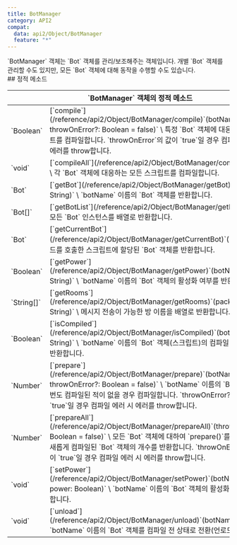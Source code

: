 ```yaml
---
title: BotManager
category: API2
compat:
  data: api2/Object/BotManager
  feature: "*"
---
```


<Section>
  `BotManager` 객체는 `Bot` 객체를 관리/보조해주는 객체입니다. 개별 `Bot` 객체를 관리할 수도 있지만, 모든 `Bot` 객체에 대해 동작을 수행할 수도 있습니다.
</Section>
<Section>
  ## 정적 메소드

  <Table>
    <Thead>
      <Tr>
        <Th colSpan="2">`BotManager` 객체의 정적 메소드</Th>
      </Tr>
    </Thead>
    <Tbody>
      <Tr>
        <Td><span>`Boolean`</span></Td>
        <Td>
          [`compile`](/reference/api2/Object/BotManager/compile)`(botName: String, throwOnError?: Boolean = false)` \
          특정 `Bot` 객체에 대응하는 스크립트를 컴파일합니다. `throwOnError`의 값이 `true`일 경우 컴파일 에러 시 에러를 throw합니다.
        </Td>
      </Tr>
      <Tr>
        <Td><span>`void`</span></Td>
        <Td>
          [`compileAll`](/reference/api2/Object/BotManager/compileAll)`()` \
          각 `Bot` 객체에 대응하는 모든 스크립트를 컴파일합니다.
        </Td>
      </Tr>
      <Tr>
        <Td><span>`Bot`</span></Td>
        <Td>
          [`getBot`](/reference/api2/Object/BotManager/getBot)`(botName: String)` \
          `botName` 이름의 `Bot` 객체를 반환합니다.
        </Td>
      </Tr>
      <Tr>
        <Td><span>`Bot[]`</span></Td>
        <Td>
          [`getBotList`](/reference/api2/Object/BotManager/getBotList)`()` \
          모든 `Bot` 인스턴스를 배열로 반환합니다.
        </Td>
      </Tr>
      <Tr>
        <Td><span>`Bot`</span></Td>
        <Td>
          [`getCurrentBot`](/reference/api2/Object/BotManager/getCurrentBot)`()` \
          해당 메소드를 호출한 스크립트에 할당된 `Bot` 객체를 반환합니다.
        </Td>
      </Tr>
      <Tr>
        <Td><span>`Boolean`</span></Td>
        <Td>
          [`getPower`](/reference/api2/Object/BotManager/getPower)`(botName: String)` \
          `botName` 이름의 `Bot` 객체의 활성화 여부를 반환합니다.
        </Td>
      </Tr>
      <Tr>
        <Td><span>`String[]`</span></Td>
        <Td>
          [`getRooms`](/reference/api2/Object/BotManager/getRooms)`(packageName?: String)` \
          메시지 전송이 가능한 방 이름을 배열로 반환합니다.
        </Td>
      </Tr>
      <Tr>
        <Td><span>`Boolean`</span></Td>
        <Td>
          [`isCompiled`](/reference/api2/Object/BotManager/isCompiled)`(botName: String)` \
          `botName` 이름의 `Bot` 객체(스크립트)의 컴파일 완료 여부를 반환합니다.
        </Td>
      </Tr>
      <Tr>
        <Td><span>`Number`</span></Td>
        <Td>
          [`prepare`](/reference/api2/Object/BotManager/prepare)`(botName: String, throwOnError?: Boolean = false)` \
          `botName` 이름의 `Bot` 객체가 한번도 컴파일된 적이 없을 경우 컴파일합니다. `throwOnError?`의 값이 `true`일 경우 컴파일 에러 시 에러를 throw합니다.
        </Td>
      </Tr>
      <Tr>
        <Td><span>`Number`</span></Td>
        <Td>
          [`prepareAll`](/reference/api2/Object/BotManager/prepareAll)`(throwOnError?: Boolean = false)` \
          모든 `Bot` 객체에 대하여 `prepare()`를 실행합니다. 새롭게 컴파일된 `Bot` 객체의 개수를 반환합니다. `throwOnError?`의 값이 `true`일 경우 컴파일 에러 시 에러를
          throw합니다.
        </Td>
      </Tr>
      <Tr>
        <Td><span>`void`</span></Td>
        <Td>
          [`setPower`](/reference/api2/Object/BotManager/setPower)`(botName: String, power: Boolean)` \
          `botName` 이름의 `Bot` 객체의 활성화 여부를 제어합니다.
        </Td>
      </Tr>
      <Tr>
        <Td><span>`void`</span></Td>
        <Td>
          [`unload`](/reference/api2/Object/BotManager/unload)`(botName: String)` \
          `botName` 이름의 `Bot` 객체를 컴파일 전 상태로 전환(언로드)합니다.
        </Td>
      </Tr>
    </Tbody>
  </Table>
</Section>
